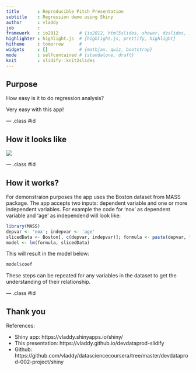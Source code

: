 ```yaml
---
title       : Reproducible Pitch Presentation
subtitle    : Regression demo using Shiny
author      : vladdy
job         : 
framework   : io2012        # {io2012, html5slides, shower, dzslides, ...}
highlighter : highlight.js  # {highlight.js, prettify, highlight}
hitheme     : tomorrow      # 
widgets     : []            # {mathjax, quiz, bootstrap}
mode        : selfcontained # {standalone, draft}
knit        : slidify::knit2slides
---
```


## Purpose

How easy is it to do regression analysis?

Very easy with this app!

--- .class #id 

## How it looks like

<img src="assets/img/sh.png"/>

--- .class #id 

## How it works?

For demonstraion purposes the app uses the Boston dataset from MASS package. The app accepts two inputs: dependent variable and one or more independent variables. For example the code for 'nox' as dependent variable and 'age' as independend will look like:

```r
library(MASS)
depvar <- 'nox'; indepvar <- 'age'
slicedData <- Boston[, c(depvar, indepvar)]; formula <- paste(depvar, ".", sep="~")
model <- lm(formula, slicedData)
```

This will result in the model below:

```r
model$coef
```

These steps can be repeated for any variables in the dataset to get the understanding of their relationship.

--- .class #id 

## Thank you

References:

* Shiny app: https://vladdy.shinyapps.io/shiny/
* This presentation: https://vladdy.github.io/devdataprod-slidify
* Github: https://github.com/vladdy/datasciencecoursera/tree/master/devdataprod-002-project/shiny

